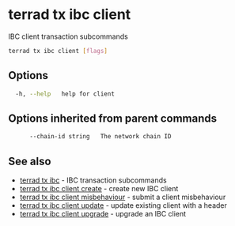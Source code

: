 # terrad tx ibc client

IBC client transaction subcommands

```sh Terrad
terrad tx ibc client [flags]
```

## Options

```sh Terrad
  -h, --help   help for client
```

## Options inherited from parent commands

```sh Terrad
      --chain-id string   The network chain ID
```

## See also

* [terrad tx ibc](terrad_tx_ibc.mdx)	 - IBC transaction subcommands
* [terrad tx ibc client create](terrad_tx_ibc_client_create.mdx)	 - create new IBC client
* [terrad tx ibc client misbehaviour](terrad_tx_ibc_client_misbehaviour.mdx)	 - submit a client misbehaviour
* [terrad tx ibc client update](terrad_tx_ibc_client_update.mdx)	 - update existing client with a header
* [terrad tx ibc client upgrade](terrad_tx_ibc_client_upgrade.mdx)	 - upgrade an IBC client


